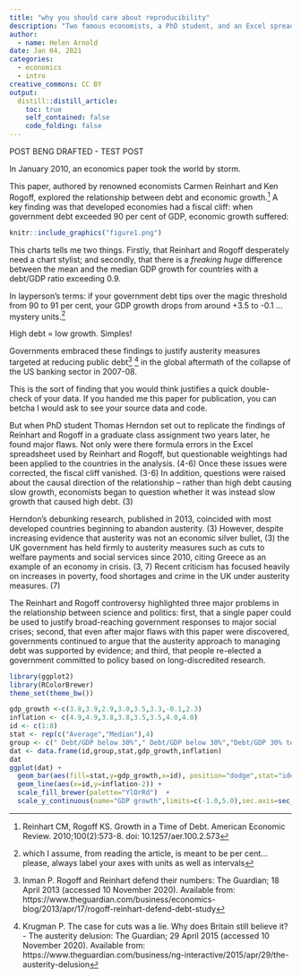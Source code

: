 ```yaml
---
title: "why you should care about reproducibility"
description: "Two famous economists, a PhD student, and an Excel spreadsheet: the methodological errors that led to austerity measures taking hold in the UK."
author:
  - name: Helen Arnold
date: Jan 04, 2021
categories:
  - economics
  - intro
creative_commons: CC BY
output:
  distill::distill_article:
    toc: true
    self_contained: false 
    code_folding: false
---
```


POST BENG DRAFTED - TEST POST

In January 2010, an economics paper took the world by storm.

This paper, authored by renowned economists Carmen Reinhart and Ken Rogoff, explored the relationship between debt and economic growth.^[Reinhart CM, Rogoff KS. Growth in a Time of Debt. American Economic Review. 2010;100(2):573-8. doi: 10.1257/aer.100.2.573] A key finding was that developed economies had a fiscal cliff: when government debt exceeded 90 per cent of GDP, economic growth suffered:

```r
knitr::include_graphics("figure1.png")

```

This charts tells me two things. Firstly, that Reinhart and Rogoff desperately need a chart stylist; and secondly, that there is a *freaking huge* difference between the mean and the median GDP growth for countries with a debt/GDP ratio exceeding 0.9.

In layperson's terms: if your government debt tips over the magic threshold from 90 to 91 per cent, your GDP growth drops from around +3.5 to -0.1 ... mystery units.^[which I assume, from reading the article, is meant to be per cent... please, always label your axes with units as well as intervals] 

High debt = low growth. Simples!

Governments embraced these findings to justify austerity measures targeted at reducing public debt^[Inman P. Rogoff and Reinhart defend their numbers: The Guardian; 18 April 2013 (accessed 10 November 2020). Available from: https://www.theguardian.com/business/economics-blog/2013/apr/17/rogoff-reinhart-defend-debt-study] ^[Krugman P. The case for cuts was a lie. Why does Britain still believe it? - The austerity delusion: The Guardian; 29 April 2015 (accessed 10 November 2020). Available from: https://www.theguardian.com/business/ng-interactive/2015/apr/29/the-austerity-delusion] in the global aftermath of the collapse of the US banking sector in 2007-08.

This is the sort of finding that you would think justifies a quick double-check of your data. If you handed me this paper for publication, you can betcha I would ask to see your source data and code.


But when PhD student Thomas Herndon set out to replicate the findings of Reinhart and Rogoff in a graduate class assignment two years later, he found major flaws. Not only were there formula errors in the Excel spreadsheet used by Reinhart and Rogoff, but questionable weightings had been applied to the countries in the analysis. (4-6) Once these issues were corrected, the fiscal cliff vanished. (3-6) In addition, questions were raised about the causal direction of the relationship – rather than high debt causing slow growth, economists began to question whether it was instead slow growth that caused high debt. (3)

Herndon’s debunking research, published in 2013, coincided with most developed countries beginning to abandon austerity. (3) However, despite increasing evidence that austerity was not an economic silver bullet, (3) the UK government has held firmly to austerity measures such as cuts to welfare payments and social services since 2010, citing Greece as an example of an economy in crisis. (3, 7) Recent criticism has focused heavily on increases in poverty, food shortages and crime in the UK under austerity measures. (7)

The Reinhart and Rogoff controversy highlighted three major problems in the relationship between science and politics: first, that a single paper could be used to justify broad-reaching government responses to major social crises; second, that even after major flaws with this paper were discovered, governments continued to argue that the austerity approach to managing debt was supported by evidence; and third, that people re-elected a government committed to policy based on long-discredited research.

```r
library(ggplot2)
library(RColorBrewer)
theme_set(theme_bw())

gdp_growth <-c(3.8,3.9,2.9,3.0,3.5,3.3,-0.1,2.3)
inflation <- c(4.9,4.9,3.8,3.8,3.5,3.5,4.0,4.0)
id <- c(1:8)
stat <- rep(c("Average","Median"),4)
group <- c(" Debt/GDP below 30%"," Debt/GDP below 30%","Debt/GDP 30% to 60%","Debt/GDP 30% to 60%","Debt/GDP 60% to 90%","Debt/GDP 60% to 90%","Debt/GDP above 90%","Debt/GDP above 90%")
dat <- data.frame(id,group,stat,gdp_growth,inflation)
dat
ggplot(dat) + 
  geom_bar(aes(fill=stat,y=gdp_growth,x=id), position="dodge",stat="identity") + 
  geom_line(aes(x=id,y=inflation-2)) +
  scale_fill_brewer(palette="YlOrRd")  +
  scale_y_continuous(name="GDP growth",limits=c(-1.0,5.0),sec.axis=sec_axis(~.+2, name = "Inflation"))

```



